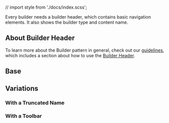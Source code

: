 
// import style from './docs/index.scss';

<div className="doc lead">
  Every builder needs a builder header, which contains basic navigation
  elements. It also shows the builder type and content name.
</div>

<CodeView exampleOnly>
  <div style={{ position: 'relative', height: '100px' }}>
    <BuilderHeader showToolbar />
  </div>
</CodeView>

## About Builder Header

To learn more about the Builder pattern in general, check out our <a href="/guidelines/builder">guidelines</a>, which includes a section about how to use the <a href="/guidelines/builder/#Builder-Header">Builder Header</a>.

## Base

<Example title="Base">
  <CodeView>
    <div style={{ position: 'relative', height: '100px' }}>
      <BuilderHeader />
    </div>
  </CodeView>
</Example>

## Variations

### With a Truncated Name

<Example title="Truncated">
  <CodeView>
    <div style={{ position: 'relative', height: '100px' }}>
      <BuilderHeader docName="Page Type with a very very long name that will truncate when the container is not wide enough to contain this content completely" />
    </div>
  </CodeView>
</Example>

### With a Toolbar

<Example title="Toolbar">
  <CodeView>
    <div style={{ position: 'relative', height: '100px' }}>
      <BuilderHeader showToolbar />
    </div>
  </CodeView>
</Example>
